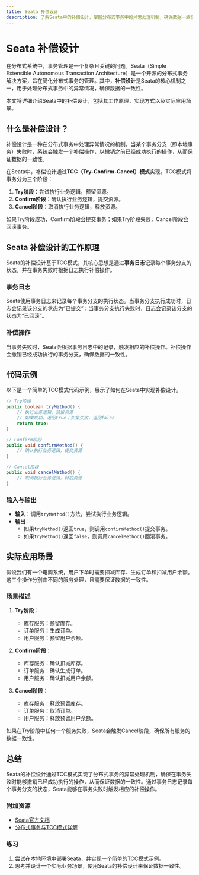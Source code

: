 ```yaml
---
title: Seata 补偿设计
description: 了解Seata中的补偿设计，掌握分布式事务中的异常处理机制，确保数据一致性。
---
```


# Seata 补偿设计

在分布式系统中，事务管理是一个复杂且关键的问题。Seata（Simple Extensible Autonomous Transaction Architecture）是一个开源的分布式事务解决方案，旨在简化分布式事务的管理。其中，**补偿设计**是Seata的核心机制之一，用于处理分布式事务中的异常情况，确保数据的一致性。

本文将详细介绍Seata中的补偿设计，包括其工作原理、实现方式以及实际应用场景。

## 什么是补偿设计？

补偿设计是一种在分布式事务中处理异常情况的机制。当某个事务分支（即本地事务）失败时，系统会触发一个补偿操作，以撤销之前已经成功执行的操作，从而保证数据的一致性。

在Seata中，补偿设计通过**TCC（Try-Confirm-Cancel）模式**实现。TCC模式将事务分为三个阶段：

1. **Try阶段**：尝试执行业务逻辑，预留资源。
2. **Confirm阶段**：确认执行业务逻辑，提交资源。
3. **Cancel阶段**：取消执行业务逻辑，释放资源。

如果Try阶段成功，Confirm阶段会提交事务；如果Try阶段失败，Cancel阶段会回滚事务。

## Seata 补偿设计的工作原理

Seata的补偿设计基于TCC模式，其核心思想是通过**事务日志**记录每个事务分支的状态，并在事务失败时根据日志执行补偿操作。

### 事务日志

Seata使用事务日志来记录每个事务分支的执行状态。当事务分支执行成功时，日志会记录该分支的状态为“已提交”；当事务分支执行失败时，日志会记录该分支的状态为“已回滚”。

### 补偿操作

当事务失败时，Seata会根据事务日志中的记录，触发相应的补偿操作。补偿操作会撤销已经成功执行的事务分支，确保数据的一致性。

## 代码示例

以下是一个简单的TCC模式代码示例，展示了如何在Seata中实现补偿设计。

```java
// Try阶段
public boolean tryMethod() {
    // 执行业务逻辑，预留资源
    // 如果成功，返回true；如果失败，返回false
    return true;
}

// Confirm阶段
public void confirmMethod() {
    // 确认执行业务逻辑，提交资源
}

// Cancel阶段
public void cancelMethod() {
    // 取消执行业务逻辑，释放资源
}
```

### 输入与输出

- **输入**：调用`tryMethod()`方法，尝试执行业务逻辑。
- **输出**：
  - 如果`tryMethod()`返回`true`，则调用`confirmMethod()`提交事务。
  - 如果`tryMethod()`返回`false`，则调用`cancelMethod()`回滚事务。

## 实际应用场景

假设我们有一个电商系统，用户下单时需要扣减库存、生成订单和扣减用户余额。这三个操作分别由不同的服务处理，且需要保证数据的一致性。

### 场景描述

1. **Try阶段**：
   - 库存服务：预留库存。
   - 订单服务：生成订单。
   - 用户服务：预留用户余额。

2. **Confirm阶段**：
   - 库存服务：确认扣减库存。
   - 订单服务：确认生成订单。
   - 用户服务：确认扣减用户余额。

3. **Cancel阶段**：
   - 库存服务：释放预留库存。
   - 订单服务：取消订单。
   - 用户服务：释放预留用户余额。

如果在Try阶段中任何一个服务失败，Seata会触发Cancel阶段，确保所有服务的数据一致性。

## 总结

Seata的补偿设计通过TCC模式实现了分布式事务的异常处理机制，确保在事务失败时能够撤销已经成功执行的操作，从而保证数据的一致性。通过事务日志记录每个事务分支的状态，Seata能够在事务失败时触发相应的补偿操作。

### 附加资源

- [Seata官方文档](https://seata.io/zh-cn/docs/overview/what-is-seata.html)
- [分布式事务与TCC模式详解](https://dubbo.apache.org/zh/docs/v2.7/user/examples/tcc-transaction/)

### 练习

1. 尝试在本地环境中部署Seata，并实现一个简单的TCC模式示例。
2. 思考并设计一个实际业务场景，使用Seata的补偿设计来保证数据一致性。